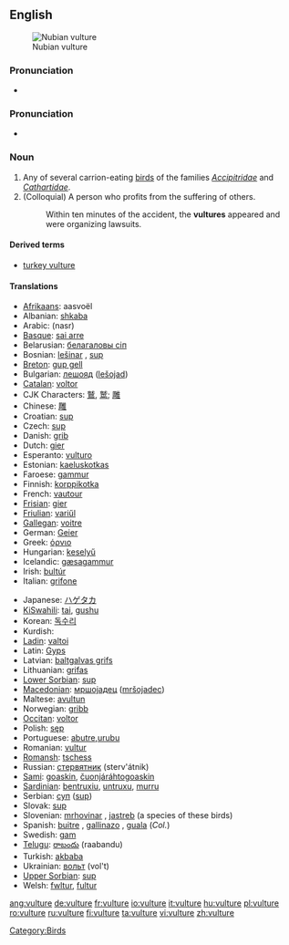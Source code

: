 {{wikipedia}}
==English==
[[Image:Nubianvulture.jpeg|thumb|Nubian vulture]]

===Pronunciation===
*{{audio|en-us-vulture.ogg|Audio (US)}}

===Pronunciation===
*{{IPA|/ˈvʌlʧə/}}

===Noun===
{{en-noun}}

# Any of several carrion-eating [[bird]]s of the families ''[[Accipitridae]]'' and ''[[Cathartidae]]''.
# (Colloquial) A person who profits from the suffering of others.
#: Within ten minutes of the accident, the '''vultures''' appeared and were organizing lawsuits.

====Derived terms====
*[[turkey vulture]]

====Translations====
{{top}}
*[[Afrikaans]]: aasvoël
*Albanian: [[shkaba]]
*Arabic: {{ARchar|[[نسر]]}} (nasr)
*[[Basque]]: [[sai arre]]
*Belarusian: [[белагаловы сіп]]
*Bosnian: [[lešinar]] {{m}}, [[sup]] {{m}}
*[[Breton]]: [[gup gell]]
*Bulgarian: [[лешояд]] ([[lešojad]])
*[[Catalan]]: [[voltor]]
*CJK Characters: [[鷲]], [[鹫]]; [[雕]]
*Chinese: [[雕]]
*Croatian: [[sup]]
*Czech: [[sup]]
*Danish: [[grib]]
*Dutch: [[gier]] {{m}}
*Esperanto: [[vulturo]]
*Estonian: [[kaeluskotkas]]
*Faroese: [[gammur]]
*Finnish: [[korppikotka]]
*French: [[vautour]] {{m}}
*[[Frisian]]: [[gier]]
*[[Friulian]]: [[variűl]]
*[[Gallegan]]: [[voitre]]
*German: [[Geier]] {{m}}
*Greek: [[όρνιο]]
*Hungarian: [[keselyű]]
*Icelandic: [[gæsagammur]]
*Irish: [[bultúr]]
*Italian: [[grifone]]
{{mid}}
*Japanese: [[ハゲタカ]]
*[[KiSwahili]]: [[tai]], [[gushu]]
*Korean: [[독수리]]
*Kurdish: {{KUchar|[[هه‌ڵۆ]]}}
*[[Ladin]]: [[valtoi]]
*Latin: [[Gyps]]<!-- capitalised? or is this scientific latin? -->
*Latvian: [[baltgalvas grifs]]
*Lithuanian: [[grifas]]
*[[Lower Sorbian]]: [[sup]]
*[[Macedonian]]: [[мршоjадец]] ([[mršojadec]])
*Maltese: [[avultun]]
*Norwegian: [[gribb]] {{m}}
*[[Occitan]]: [[voltor]]
*Polish: [[sęp]]
*Portuguese: [[abutre]],[[urubu]] {{m}}
*Romanian: [[vultur]]
*[[Romansh]]: [[tschess]]
*Russian: [[стервятник]] (sterv'átnik)
*[[Sami]]: [[goaskin]], [[čuonjáráhtogoaskin]]
*[[Sardinian]]: [[bentruxiu]], [[untruxu]], [[murru]]
*Serbian: [[суп]] ([[sup]])
*Slovak: [[sup#Slovak|sup]] {{m}}
*Slovenian: [[mrhovinar]] {{m}}, [[jastreb]] {{m}} (a species of these birds)
*Spanish: [[buitre]] {{m}}, [[gallinazo]] {{m}}, [[guala]] {{f}} (''Col.'')
*Swedish: [[gam]]
*[[Telugu]]: [[రాబందు]] (raabandu)
*Turkish: [[akbaba]]
*Ukrainian: [[вольт]] (vol't)
*[[Upper Sorbian]]: [[sup]]
*Welsh: [[fwltur]], [[fultur]]
{{bottom}}

[[Category:Birds]]

[[ang:vulture]]
[[de:vulture]]
[[fr:vulture]]
[[io:vulture]]
[[it:vulture]]
[[hu:vulture]]
[[pl:vulture]]
[[ro:vulture]]
[[ru:vulture]]
[[fi:vulture]]
[[ta:vulture]]
[[vi:vulture]]
[[zh:vulture]]